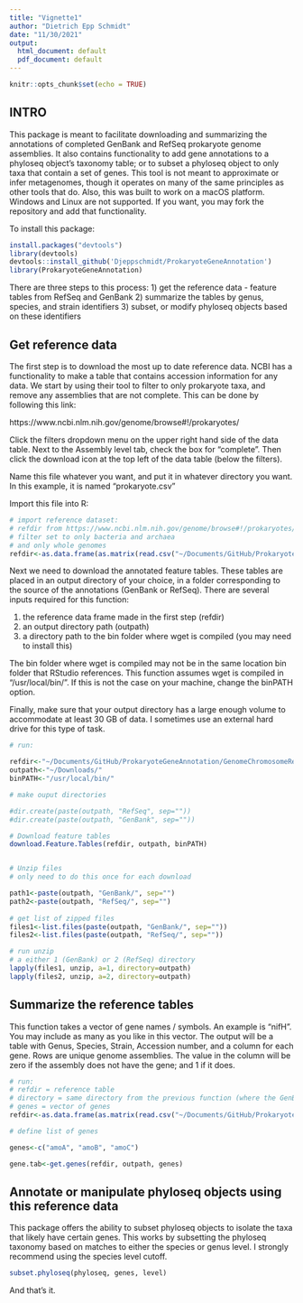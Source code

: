 ```yaml
---
title: "Vignette1"
author: "Dietrich Epp Schmidt"
date: "11/30/2021"
output:
  html_document: default
  pdf_document: default
---
```


```r
knitr::opts_chunk$set(echo = TRUE)
```

## INTRO

This package is meant to facilitate downloading and summarizing the annotations of completed GenBank and RefSeq prokaryote genome assemblies. It also contains functionality to add gene annotations to a phyloseq object's taxonomy table; or to subset a phyloseq object to only taxa that contain a set of genes. This tool is not meant to approximate or infer metagenomes, though it operates on many of the same principles as other tools that do. Also, this was built to work on a macOS platform. Windows and Linux are not supported. If you want, you may fork the repository and add that functionality.

To install this package:
```r
install.packages("devtools")
library(devtools)
devtools::install_github('Djeppschmidt/ProkaryoteGeneAnnotation')
library(ProkaryoteGeneAnnotation)
```

There are three steps to this process:
1) get the reference data - feature tables from RefSeq and GenBank
2) summarize the tables by genus, species, and strain identifiers
3) subset, or modify phyloseq objects based on these identifiers

## Get reference data

The first step is to download the most up to date reference data. NCBI has a functionality to make a table that contains accession information for any data. We start by using their tool to filter to only prokaryote taxa, and remove any assemblies that are not complete. This can be done by following this link:

https://www.ncbi.nlm.nih.gov/genome/browse#!/prokaryotes/

Click the filters dropdown menu on the upper right hand side of the data table. Next to the Assembly level tab, check the box for "complete". Then click the download icon at the top left of the data table (below the filters).

Name this file whatever you want, and put it in whatever directory you want. In this example, it is named "prokaryote.csv"

Import this file into R:
```r
# import reference dataset:
# refdir from https://www.ncbi.nlm.nih.gov/genome/browse#!/prokaryotes/
# filter set to only bacteria and archaea
# and only whole genomes
refdir<-as.data.frame(as.matrix(read.csv("~/Documents/GitHub/ProkaryoteGeneAnnotation/GenomeChromosomeReference.csv", sep=",")))
```

Next we need to download the annotated feature tables. These tables are placed in an output directory of your choice, in a folder corresponding to the source of the annotations (GenBank or RefSeq). There are several inputs required for this function:

1) the reference data frame made in the first step (refdir)
2) an output directory path (outpath)
3) a directory path to the bin folder where wget is compiled (you may need to install this)

The bin folder where wget is compiled may not be in the same location bin folder that RStudio references. This function assumes wget is compiled in "/usr/local/bin/". If this is not the case on your machine, change the binPATH option.

Finally, make sure that your output directory has a large enough volume to accommodate at least 30 GB of data. I sometimes use an external hard drive for this type of task. 
```r
# run:

refdir<-"~/Documents/GitHub/ProkaryoteGeneAnnotation/GenomeChromosomeReference.csv"
outpath<-"~/Downloads/"
binPATH<-"/usr/local/bin/"

# make ouput directories

#dir.create(paste(outpath, "RefSeq", sep=""))
#dir.create(paste(outpath, "GenBank", sep=""))

# Download feature tables
download.Feature.Tables(refdir, outpath, binPATH)


# Unzip files
# only need to do this once for each download

path1<-paste(outpath, "GenBank/", sep="")
path2<-paste(outpath, "RefSeq/", sep="")
  
# get list of zipped files
files1<-list.files(paste(outpath, "GenBank/", sep="")) 
files2<-list.files(paste(outpath, "RefSeq/", sep=""))

# run unzip
# a either 1 (GenBank) or 2 (RefSeq) directory
lapply(files1, unzip, a=1, directory=outpath)
lapply(files2, unzip, a=2, directory=outpath)
```

## Summarize the reference tables

This function takes a vector of gene names / symbols. An example is "nifH". You may include as many as you like in this vector. The output will be a table with Genus, Species, Strain, Accession number, and a column for each gene. Rows are unique genome assemblies. The value in the column will be zero if the assembly does not have the gene; and 1 if it does.

```r



# run:
# refdir = reference table
# directory = same directory from the previous function (where the GenBank and RefSeq folders exist)
# genes = vector of genes
refdir<-as.data.frame(as.matrix(read.csv("~/Documents/GitHub/ProkaryoteGeneAnnotation/GenomeChromosomeReference.csv", sep=",")))

# define list of genes

genes<-c("amoA", "amoB", "amoC")

gene.tab<-get.genes(refdir, outpath, genes)
```


## Annotate or manipulate phyloseq objects using this reference data

This package offers the ability to subset phyloseq objects to isolate the taxa that likely have certain genes. This works by subsetting the phyloseq taxonomy based on matches to either the species or genus level. I strongly recommend using the species level cutoff.

```r
subset.phyloseq(phyloseq, genes, level)
```

And that's it.
